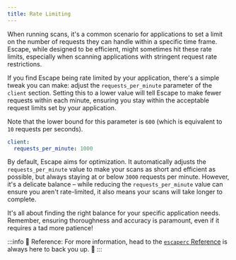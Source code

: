 ```yaml
---
title: Rate Limiting
---
```


When running scans, it's a common scenario for applications to set a limit on the number of requests they can handle within a specific time frame. Escape, while designed to be efficient, might sometimes hit these rate limits, especially when scanning applications with stringent request rate restrictions.

If you find Escape being rate limited by your application, there's a simple tweak you can make: adjust the `requests_per_minute` parameter of the `client` section. Setting this to a lower value will tell Escape to make fewer requests within each minute, ensuring you stay within the acceptable request limits set by your application.

Note that the lower bound for this parameter is `600` (which is equivalent to `10` requests per seconds).

```yaml
client:
  requests_per_minute: 1000
```

By default, Escape aims for optimization. It automatically adjusts the `requests_per_minute` value to make your scans as short and efficient as possible, but always staying at or below `3000` requests per minute. However, it's a delicate balance – while reducing the `requests_per_minute` value can ensure you aren't rate-limited, it also means your scans will take longer to complete.

It's all about finding the right balance for your specific application needs. Remember, ensuring thoroughness and accuracy is paramount, even if it requires a tad more patience!

:::info 🤖 Reference:
For more information, head to the [`escaperc` Reference](/testing/advanced-usage/parameters-reference) is always here to back you up. 🚀
:::
